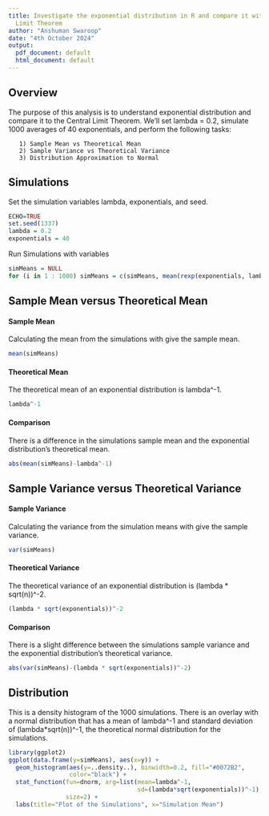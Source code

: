 ```yaml
---
title: Investigate the exponential distribution in R and compare it with the Central
  Limit Theorem
author: "Anshuman Swaroop"
date: "4th October 2024"
output:
  pdf_document: default
  html_document: default
---
```


## Overview
The purpose of this analysis is to understand exponential distribution and compare it to the Central Limit Theorem.
We'll set lambda = 0.2, simulate 1000 averages of 40 exponentials, and perform the following tasks:

       1) Sample Mean vs Theoretical Mean
       2) Sample Variance vs Theoretical Variance
       3) Distribution Approximation to Normal


## Simulations

Set the simulation variables lambda, exponentials, and seed.
```r
ECHO=TRUE
set.seed(1337)
lambda = 0.2
exponentials = 40
```

Run Simulations with variables
```r
simMeans = NULL
for (i in 1 : 1000) simMeans = c(simMeans, mean(rexp(exponentials, lambda)))
```


## Sample Mean versus Theoretical Mean

#### Sample Mean
Calculating the mean from the simulations with give the sample mean.
```r
mean(simMeans)
```

#### Theoretical Mean
The theoretical mean of an exponential distribution is lambda^-1.
```r
lambda^-1
```

#### Comparison
There is a difference in the simulations sample mean and the exponential distribution's theoretical mean.
```r
abs(mean(simMeans)-lambda^-1)
```


## Sample Variance versus Theoretical Variance

#### Sample Variance
Calculating the variance from the simulation means with give the sample variance.
```r
var(simMeans)
```

#### Theoretical Variance
The theoretical variance of an exponential distribution is (lambda * sqrt(n))^-2.
```r
(lambda * sqrt(exponentials))^-2
```

#### Comparison
There is a slight difference between the simulations sample variance and the exponential distribution's theoretical variance.
```r
abs(var(simMeans)-(lambda * sqrt(exponentials))^-2)
```


## Distribution
This is a density histogram of the 1000 simulations. There is an overlay with a normal distribution that has a mean of lambda^-1 and standard deviation of (lambda*sqrt(n))^-1, the theoretical normal distribution for the simulations.
```r
library(ggplot2)
ggplot(data.frame(y=simMeans), aes(x=y)) + 
  geom_histogram(aes(y=..density..), binwidth=0.2, fill="#0072B2", 
                 color="black") +
  stat_function(fun=dnorm, arg=list(mean=lambda^-1, 
                                    sd=(lambda*sqrt(exponentials))^-1), 
                size=2) +
  labs(title="Plot of the Simulations", x="Simulation Mean")
```